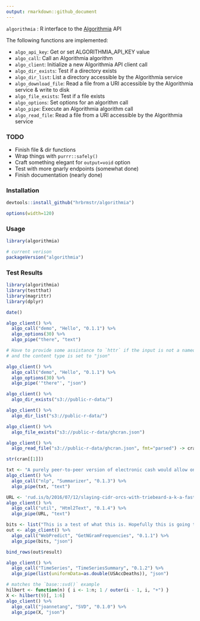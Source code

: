 ```yaml
---
output: rmarkdown::github_document
---
```


`algorithmia` : R interface to the [Algorithmia](https://algorithmia.com/) API

The following functions are implemented:

- `algo_api_key`:	Get or set ALGORITHMIA_API_KEY value
- `algo_call`:	Call an Algorithmia algorithm
- `algo_client`:	Initialize a new Algorithmia API client call
- `algo_dir_exists`:	Test if a directory exists
- `algo_dir_list`:	List a directory accessible by the Algorithmia service
- `algo_download_file`:	Read a file from a URI accessible by the Algorithmia service & write to disk
- `algo_file_exists`:	Test if a file exists
- `algo_options`:	Set options for an algorithm call
- `algo_pipe`:	Execute an Algorithmia algorithm call
- `algo_read_file`:	Read a file from a URI accessible by the Algorithmia service

### TODO

- Finish file & dir functions
- Wrap things with `purrr::safely()`
- Craft something elegant for `output=void` option
- Test with more gnarly endpoints (somewhat done)
- Finish documentation (nearly done)

### Installation

```r
devtools::install_github("hrbrmstr/algorithmia")
```

```r
options(width=120)
```

### Usage

```r
library(algorithmia)

# current verison
packageVersion("algorithmia")

```

### Test Results

```r
library(algorithmia)
library(testthat)
library(magrittr)
library(dplyr)
```

```r
date()

algo_client() %>%
  algo_call("demo", "Hello", "0.1.1") %>%
  algo_options(30) %>%
  algo_pipe("there", "text")

# Have to provide some assistance to `httr` if the input is not a named list
# and the content type is set to "json"

algo_client() %>%
  algo_call("demo", "Hello", "0.1.1") %>%
  algo_options(30) %>%
  algo_pipe('"there"', "json")

algo_client() %>%
  algo_dir_exists("s3://public-r-data/")

algo_client() %>%
  algo_dir_list("s3://public-r-data/")

algo_client() %>%
  algo_file_exists("s3://public-r-data/ghcran.json")

algo_client() %>%
  algo_read_file("s3://public-r-data/ghcran.json", fmt="parsed") -> cran

str(cran[[1]])

txt <- "A purely peer-to-peer version of electronic cash would allow online payments to be sent directly from one party to another without going through a financial institution. Digital signatures provide part of the solution, but the main benefits are lost if a trusted third party is still required to prevent double-spending. We propose a solution to the double-spending problem using a peer-to-peer network. The network timestamps transactions by hashing them into an ongoing chain of hash-based proof-of-work, forming a record that cannot be changed without redoing the proof-of-work. The longest chain not only serves as proof of the sequence of events witnessed, but proof that it came from the largest pool of CPU power. As long as a majority of CPU power is controlled by nodes that are not cooperating to attack the network, they'll generate the longest chain and outpace attackers. The network itself requires minimal structure. Messages are broadcast on a best effort basis, and nodes can leave and rejoin the network at will, accepting the longest proof-of-work chain as proof of what happened while they were gone."
algo_client() %>%
  algo_call("nlp", "Summarizer", "0.1.3") %>%
  algo_pipe(txt, "text")

URL <- 'rud.is/b/2016/07/12/slaying-cidr-orcs-with-triebeard-a-k-a-fast-trie-based-ipv4-in-cidr-lookups-in-r/'
algo_client() %>%
  algo_call("util", "Html2Text", "0.1.4") %>%
  algo_pipe(URL, "text")

bits <- list("This is a test of what this is. Hopefully this is going to work well as a test.", 2, 5, FALSE, TRUE)
out <- algo_client() %>%
  algo_call("WebPredict", "GetNGramFrequencies", "0.1.1") %>%
  algo_pipe(bits, "json")

bind_rows(out$result)

algo_client() %>% 
  algo_call("TimeSeries", "TimeSeriesSummary", "0.1.2") %>% 
  algo_pipe(list(uniformData=as.double(USAccDeaths)), "json")

# matches the `base::svd()` example
hilbert <- function(n) { i <- 1:n; 1 / outer(i - 1, i, "+") }
X <- hilbert(9)[, 1:6]
algo_client() %>% 
  algo_call("joannetang", "SVD", "0.1.0") %>% 
  algo_pipe(X, "json")
```


